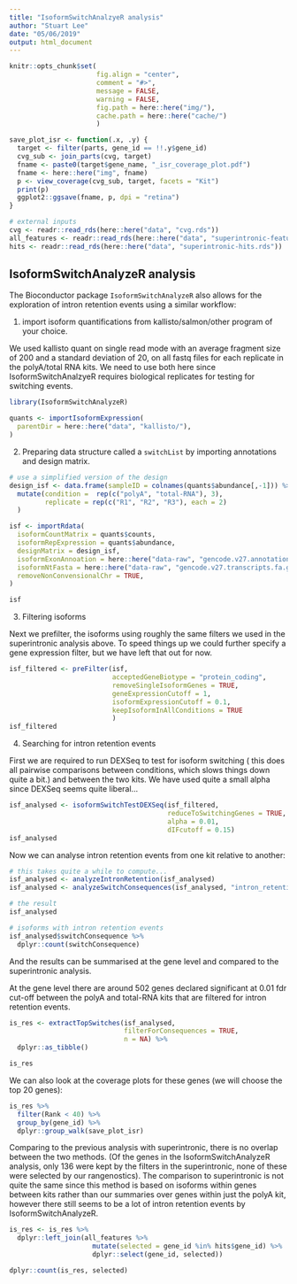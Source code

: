 ```yaml
---
title: "IsoformSwitchAnalzyeR analysis"
author: "Stuart Lee"
date: "05/06/2019"
output: html_document
---
```


```r
knitr::opts_chunk$set(
                      fig.align = "center",
                      comment = "#>", 
                      message = FALSE,
                      warning = FALSE,
                      fig.path = here::here("img/"),
                      cache.path = here::here("cache/")
                      )

save_plot_isr <- function(.x, .y) {
  target <- filter(parts, gene_id == !!.y$gene_id)
  cvg_sub <- join_parts(cvg, target)
  fname <- paste0(target$gene_name, "_isr_coverage_plot.pdf")
  fname <- here::here("img", fname)
  p <- view_coverage(cvg_sub, target, facets = "Kit")
  print(p)
  ggplot2::ggsave(fname, p, dpi = "retina")
}

# external inputs
cvg <- readr::read_rds(here::here("data", "cvg.rds"))
all_features <- readr::read_rds(here::here("data", "superintronic-features.rds"))
hits <- readr::read_rds(here::here("data", "superintronic-hits.rds"))
```

##  IsoformSwitchAnalyzeR analysis

The Bioconductor package `IsoformSwitchAnalyzeR` also allows for the exploration
of intron retention events using a similar workflow:

1. import isoform quantifications from kallisto/salmon/other program of your choice.

We used kallisto quant on single read mode with an average fragment
size of 200 and a standard deviation of 20, on all fastq files for each
replicate in the polyA/total RNA kits. We need to use both here since 
IsoformSwitchAnalzyeR requires biological replicates for testing for
switching events.

```r
library(IsoformSwitchAnalyzeR)

quants <- importIsoformExpression(
  parentDir = here::here("data", "kallisto/"),
)

```


2. Preparing data structure called a `switchList` by importing annotations
and design matrix.

```r
# use a simplified version of the design
design_isf <- data.frame(sampleID = colnames(quants$abundance[,-1])) %>% 
  mutate(condition =  rep(c("polyA", "total-RNA"), 3),
         replicate = rep(c("R1", "R2", "R3"), each = 2)
  )

isf <- importRdata(
  isoformCountMatrix = quants$counts,
  isoformRepExpression = quants$abundance,
  designMatrix = design_isf,
  isoformExonAnnoation = here::here("data-raw", "gencode.v27.annotation.gtf.gz"),
  isoformNtFasta = here::here("data-raw", "gencode.v27.transcripts.fa.gz"),
  removeNonConvensionalChr = TRUE,
)

isf 
```


3. Filtering isoforms


Next we prefilter, the isoforms using roughly the same filters we used
in the superintronic analysis above. To speed things up we could further
specify a gene expression filter, but we have left that out for now.

```r
isf_filtered <- preFilter(isf,
                          acceptedGeneBiotype = "protein_coding",
                          removeSingleIsoformGenes = TRUE,
                          geneExpressionCutoff = 1,
                          isoformExpressionCutoff = 0.1,
                          keepIsoformInAllConditions = TRUE
                          )
isf_filtered
```

4. Searching for intron retention events

First we are required to run DEXSeq to test for isoform switching (
this does all pairwise comparisons between conditions, which slows things
down quite a bit.) and between the two kits. We have used quite a small
alpha since DEXSeq seems quite liberal...

```r
isf_analysed <- isoformSwitchTestDEXSeq(isf_filtered, 
                                        reduceToSwitchingGenes = TRUE,
                                        alpha = 0.01,
                                        dIFcutoff = 0.15)
isf_analysed
```


Now we can analyse intron retention events from one kit relative to another:

```r
# this takes quite a while to compute...
isf_analysed <- analyzeIntronRetention(isf_analysed)
isf_analysed <- analyzeSwitchConsequences(isf_analysed, "intron_retention")

# the result
isf_analysed

# isoforms with intron retention events
isf_analysed$switchConsequence %>% 
  dplyr::count(switchConsequence)
```

And the results can be summarised at the gene level and compared to the 
superintronic analysis. 

At the gene level there are around 502 genes declared significant
at 0.01 fdr cut-off between the polyA and total-RNA kits that
are filtered for intron retention events.

```r
is_res <- extractTopSwitches(isf_analysed, 
                             filterForConsequences = TRUE, 
                             n = NA) %>% 
  dplyr::as_tibble()

is_res
```

We can also look at the coverage plots for these genes (we will choose
the top 20 genes):

```r
is_res %>% 
  filter(Rank < 40) %>%
  group_by(gene_id) %>% 
  dplyr::group_walk(save_plot_isr)
```


Comparing to the previous analysis with superintronic, there is no
overlap between the two methods. (Of the genes in the IsoformSwitchAnalyzeR analysis, only
136 were kept by the filters in the superintronic, none of these were
selected by our rangenostics). The comparison to superintronic is not
quite the same since this method is based on isoforms within genes between 
kits rather
than our summaries over genes within just the polyA kit, 
however there still seems to be a lot of intron retention events by IsoformSwitchAnalyzeR.

```r
is_res <- is_res %>%
  dplyr::left_join(all_features %>% 
                     mutate(selected = gene_id %in% hits$gene_id) %>% 
                     dplyr::select(gene_id, selected))

dplyr::count(is_res, selected)
```